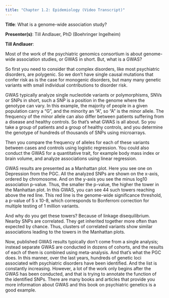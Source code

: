 ```yaml
---
title: "Chapter 1.2: Epidemiology (Video Transcript)"
---
```


**Title**: What is a genome-wide association study?

**Presenter(s)**: Till Andlauer, PhD (Boehringer Ingelheim)

**Till Andlauer**:

Most of the work of the psychiatric genomics consortium is about genome-wide association studies, or GWAS in short. But, what is a GWAS?

So first you need to consider that complex disorders, like most psychiatric disorders, are polygenic. So we don't have single causal mutations that confer risk as is the case for monogenic disorders, but many many genetic variants with small individual contributions to disorder risk.

GWAS typically analyze single nucleotide variants or polymorphisms, SNVs or SNPs in short, such a SNP is a position in the genome where the genotype can vary. In this example, the majority of people in a given population carry a "G", and the minority an "A", so "A" is the minor allele. The frequency of the minor allele can also differ between patients suffering from a disease and healthy controls. So that's what GWAS is all about. So you take a group of patients and a group of healthy controls, and you determine the genotype of hundreds of thousands of SNPs using microarrays.

Then you compare the frequency of alleles for each of these variants between cases and controls using logistic regression. You could also conduct the GWAS for a quantitative trait, for example body mass index or brain volume, and analyze associations using linear regression.

GWAS results are presented as a Manhattan plot. Here you see one on Depression from the PGC. All the analyzed SNPs are shown on the x-axis, ordered by chromosome. And on the y-axis you see the minus log10 association p-value. Thus, the smaller the p-value, the higher the tower in the Manhattan plot. In this GWAS, you can see 44 such towers reaching above the red line. This red line is the genome-wide significance threshold, a p-value of 5 x 10-8, which corresponds to Bonferroni correction for multiple testing of 1 million variants.

And why do you get these towers? Because of linkage disequilibrium. Nearby SNPs are correlated. They get inherited together more often than expected by chance. Thus, clusters of correlated variants show similar associations leading to the towers in the Manhattan plots.

Now, published GWAS results typically don't come from a single analysis; instead separate GWAS are conducted in dozens of cohorts, and the results of each of them is combined using meta-analysis. And that's what the PGC does. In this manner, over the last years, hundreds of genetic loci associated with psychiatric disorders have been identified. And the list is constantly increasing. However, a lot of the work only begins after the GWAS has been conducted, and that is trying to annotate the function of the identified SNPs. There are many books and articles that provide you more information about GWAS and this book on psychiatric genetics is a good example.
